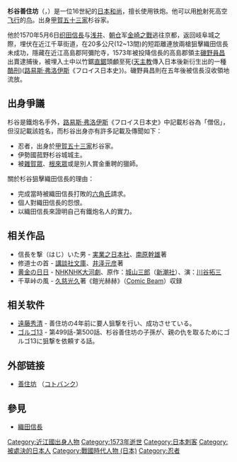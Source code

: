 {{expand|time=2012-10-31T07:58:50+00:00}}
{{refimprove|time=2012-10-31T07:58:50+00:00}}
'''杉谷善住坊'''（{{lang|ja|すぎたに ぜんじゅぼう}}，{{bd|？||1573年|10月5日}}）是一位16世紀的[[日本|日本]][[和尚|和尚]]，擅长使用铁炮。{{Fact|据说}}他可以用[[枪|枪]]射死高空[[飞行|飞行]]的[[鸟|鸟]]。出身[[甲賀五十三家|甲賀五十三家]]杉谷家。

他於1570年5月6日[[织田信長|织田信長]]与[[淺井長政|浅井]]、[[朝倉義景|朝仓]]军[[金崎之戰|金崎之戰]]逃往京都，返回岐阜城之際，埋伏在近江千草街道，在20多公尺(12~13間)的短距離連放兩槍狙擊織田信長未成功，隱藏在近江高島郡阿彌陀寺，1573年被投降信長的高島郡領主[[磯野員昌|磯野員昌]]出賣逮捕後，被埋入土中以竹鋸[[鋸刑|直鋸]]頭顱至死([[天主教|天主教]]傳入日本後新衍生出的一種[[酷刑|酷刑]])([[路易斯·弗洛伊斯|路易斯·弗洛伊斯]]《フロイス日本史》)。磯野員昌則在五年後被信長沒收領地流放。

==出身爭議==
杉谷是鐵炮名手外，[[路易斯·弗洛伊斯|路易斯·弗洛伊斯]]《フロイス日本史》中記載杉谷為「僧侶」，但沒記載該姓名，而杉谷出身亦有許多記載及傳聞如下：
* 忍者，出身於[[甲賀五十三家|甲賀五十三家]]杉谷家。
* 伊勢國菰野杉谷城城主。
* 被[[雜賀眾|雜賀眾]]、[[根來眾|根來眾]]或是別人賞金重聘的獵師。
關於杉谷狙擊織田信長的理由：
* 完成當時被織田信長打敗的[[六角氏|六角氏]]請求。
* 個人對織田信長的怨恨。
* 以織田信長來證明自己有鐵炮名人的實力。

== 相关作品 ==
*信長を撃（はじ）いた男 - [[実業之日本社|実業之日本社]]、[[南原幹雄|南原幹雄]]著
*修道士の首 - [[講談社文庫|講談社文庫]]、[[井泽元彦|井泽元彦]]著
*[[黄金の日日|黄金の日日]] - [[日本放送協會|NHK]][[NHK大河劇|NHK大河劇]]、原作：[[城山三郎|城山三郎]]（[[新潮社|新潮社]]）、演：[[川谷拓三|川谷拓三]]
*千草峠の風 - [[久慈光久|久慈光久]]著《鎧光赫赫》（[[Comic_Beam|Comic Beam]]）収録

== 相关软件 ==
*[[遠藤秀清|遠藤秀清]] - 善住坊の4年前に要人狙撃を行い、成功させている。
*[[ゴルゴ13|ゴルゴ13]] - 第499話-第500話、杉谷善住坊の子孫が、親の仇を取るためにゴルゴ13に狙撃を依頼する話。

== 外部链接 ==
* [http://kotobank.jp/word/%E5%96%84%E4%BD%8F%E5%9D%8A 善住坊] {{Wayback|url=http://kotobank.jp/word/%E5%96%84%E4%BD%8F%E5%9D%8A |date=20131115060301 }} （[[コトバンク|コトバンク]]）


==參見==
*[[織田信長|織田信長]]
{{Japan-mil-bio-stub}}
{{DEFAULTSORT:Sugitani Zenjyubo}}
[[Category:近江國出身人物|Category:近江國出身人物]]
[[Category:1573年逝世|Category:1573年逝世]]
[[Category:日本刺客|Category:日本刺客]]
[[Category:被處決的日本人|Category:被處決的日本人]]
[[Category:戰國時代人物_(日本)|Category:戰國時代人物 (日本)]]
[[Category:忍者|Category:忍者]]